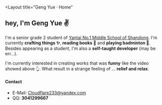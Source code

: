 
<Layout
title="Geng Yue · Home"
>

## hey, I'm Geng Yue ✌

I'm a senior grade 2 student of [Yantai No.1 Middle School of Shandong](http://www.ytyz.net/).
I'm currently **crafting things ✨**, **reading books 📖** and **playing badminton 🏸**. Besides
appearing as a student, I'm also a **self-taught developer** (may be err...).

<Showcase />

I'm currently interested in creating works that was **funny** like the video showed above 👆.
What result in a strange feeling of ... **relief and relax**.

#### Contact

- E-Mail: [Cloudflare233@yandex.com](mailto:Cloudflare233@yandex.com)
- QQ: **3041299667**

</Layout>
